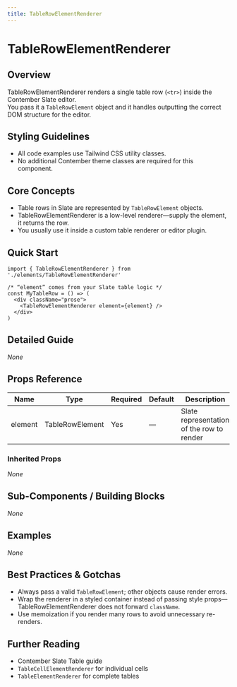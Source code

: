 ```yaml
---
title: TableRowElementRenderer
---
```


<!-- Edited by human: false -->
<!-- Examples count: 0 -->
<!-- Source examples: 0 -->
<!-- Playground examples: 0 -->
<!-- External examples: 0 -->
<!-- Import examples: 4 -->

# TableRowElementRenderer

## Overview
TableRowElementRenderer renders a single table row (`<tr>`) inside the Contember Slate editor.  
You pass it a `TableRowElement` object and it handles outputting the correct DOM structure for the editor.

## Styling Guidelines
* All code examples use Tailwind CSS utility classes.  
* No additional Contember theme classes are required for this component.

## Core Concepts
* Table rows in Slate are represented by `TableRowElement` objects.
* TableRowElementRenderer is a low-level renderer—supply the element, it returns the row.
* You usually use it inside a custom table renderer or editor plugin.

## Quick Start
```tsx
import { TableRowElementRenderer } from './elements/TableRowElementRenderer'

/* “element” comes from your Slate table logic */
const MyTableRow = () => (
  <div className="prose">
    <TableRowElementRenderer element={element} />
  </div>
)
```

## Detailed Guide
_None_

## Props Reference
| Name    | Type | Required | Default | Description |
|---------|------|----------|---------|-------------|
| element | TableRowElement | Yes | — | Slate representation of the row to render |

### Inherited Props
_None_

## Sub-Components / Building Blocks
_None_

## Examples
_None_

## Best Practices & Gotchas
* Always pass a valid `TableRowElement`; other objects cause render errors.
* Wrap the renderer in a styled container instead of passing style props—TableRowElementRenderer does not forward `className`.
* Use memoization if you render many rows to avoid unnecessary re-renders.

## Further Reading
* Contember Slate Table guide  
* `TableCellElementRenderer` for individual cells  
* `TableElementRenderer` for complete tables

<!-- End of Generated Documentation -->
